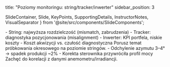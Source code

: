 title: "Poziomy monitoringu: string/tracker/inwerter"
sidebar_position: 3

  SlideContainer, 
  Slide, 
  KeyPoints, 
  SupportingDetails, 
  InstructorNotes,
  VisualSeparator 
} from '@site/src/components/SlideComponents';

<SlideContainer>

<Slide title="📏 Poziomy monitoringu — przegląd" type="info">

<KeyPoints title="📋 Zakresy">
- String: najwyższa rozdzielczość (mismatch, zabrudzenia)
- Tracker: diagnostyka pozycjonowania (misalignment)
- Inwerter: KPI portfela, niskie koszty
</KeyPoints>

<SupportingDetails title="🔧 Kompromisy">
- Koszt akwizycji vs. czułość diagnostyczna
</SupportingDetails>

<InstructorNotes>
Porusz temat próbkowania okresowego na poziomie stringów.
</InstructorNotes>

</Slide>

<VisualSeparator type="success" />

<Slide title="🧭 Przykład — trackery" type="success">

<KeyPoints title="📋 Case">
- Odchylenie azymutu 3–4° → spadek produkcji ~2%
</KeyPoints>

<SupportingDetails title="🔍 Działanie">
- Korekta sterownika przywróciła profil mocy
</SupportingDetails>

<InstructorNotes>
Zachęć do korelacji z danymi anemometru/irradiancji.
</InstructorNotes>

</Slide>

</SlideContainer>


